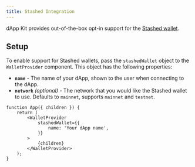 ```yaml
---
title: Stashed Integration
---
```


dApp Kit provides out-of-the-box opt-in support for the [Stashed wallet](../zksend/dapp).

## Setup

To enable support for Stashed wallets, pass the `stashedWallet` object to the `WalletProvider`
component. This object has the following properties:

- **`name`** - The name of your dApp, shown to the user when connecting to the dApp.
- **`network`** _(optional)_ - The network that you would like the Stashed wallet to use. Defaults
  to `mainnet`, supports `mainnet` and `testnet`.

```tsx
function App({ children }) {
	return (
		<WalletProvider
			stashedWallet={{
				name: 'Your dApp name',
			}}
		>
			{children}
		</WalletProvider>
	);
}
```
